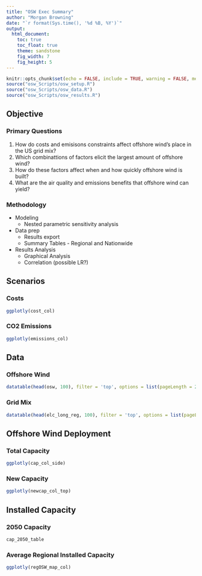 ```yaml
---
title: "OSW Exec Summary"
author: "Morgan Browning"
date: "`r format(Sys.time(), '%d %B, %Y')`"
output: 
  html_document:
    toc: true
    toc_float: true
    theme: sandstone
    fig_width: 7
    fig_height: 5
---
```


```r
knitr::opts_chunk$set(echo = FALSE, include = TRUE, warning = FALSE, message = FALSE, tidy = TRUE, cache = FALSE)
source("osw_Scripts/osw_setup.R")
source("osw_Scripts/osw_data.R")
source("osw_Scripts/osw_results.R")
```

## Objective

### Primary Questions

1. How do costs and emisisons constraints affect offshore wind's place in the US grid mix?
2. Which combinattions of factors elicit the largest amount of offshore wind?
3. How do these factors affect when and how quickly offshore wind is built?
4. What are the air quality and emissions benefits that offshore wind can yield?

### Methodology

* Modeling
  + Nested parametric sensitivity analysis
* Data prep
  + Results export
  + Summary Tables - Regional and Nationwide
* Results Analysis
  + Graphical Analysis
  + Correlation (possible LR?)

## Scenarios {.tabset}

### Costs

```r
ggplotly(cost_col)
```

### CO2 Emissions

```r
ggplotly(emissions_col)
```
 
## Data {.tabset}

### Offshore Wind

```r
datatable(head(osw, 100), filter = 'top', options = list(pageLength = 20, autoWidth = TRUE))
```

### Grid Mix

```r
datatable(head(elc_long_reg, 100), filter = 'top', options = list(pageLength = 20, autoWidth = TRUE))
```

## Offshore Wind Deployment {.tabset}

### Total Capacity

```r
ggplotly(cap_col_side)
```

### New Capacity

```r
ggplotly(newcap_col_top)
```

## Installed Capacity {.tabset}

### 2050 Capacity

```r
cap_2050_table
```

### Average Regional Installed Capacity

```r
ggplotly(regOSW_map_col)
```












